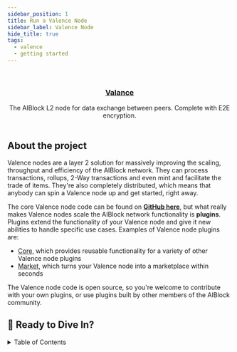```yaml
---
sidebar_position: 1
title: Run a Valence Node
sidebar_label: Valence Node
hide_title: true
tags:
  - valence
  - getting started
---
```



<br />

<div align="center">
  <a href='https://github.com/AIBlockOfficial/Valence' target='_blank'>
    <Hero />
  </a>

  <h3 align="center"><a href='https://github.com/AIBlockOfficial/Valence' target='_blank'>Valance</a></h3>

  <p align="center">
    The AIBlock L2 node for data exchange between peers. Complete with E2E encryption.
    <br />
    <br />
  </p>
</div>

## About the project

Valence nodes are a layer 2 solution for massively improving the scaling, throughput and efficiency of the AIBlock network. 
They can process transactions, rollups, 2-Way transactions and even mint and facilitate the trade of items. They're also completely 
distributed, which means that anybody can spin a Valence node up and get started, right away.

The core Valence node code can be found on <a href="https://github.com/AIBlockOfficial/Valence"><b>GitHub here</b></a>, but what really makes 
Valence nodes scale the AIBlock network functionality is **plugins**. Plugins extend the functionality of your Valence node and give it new abilities 
to handle specific use cases. Examples of Valence node plugins are:

- <a href="https://github.com/AIBlockOfficial/valence_core">Core</a>, which provides reusable functionality for a variety of other Valence node plugins
- <a href="https://github.com/AIBlockOfficial/valence_market">Market</a>, which turns your Valence node into a marketplace within seconds

The Valence node code is open source, so you're welcome to contribute with your own plugins, or use plugins built by other members of the AIBlock community.

## 🚀 Ready to Dive In?

<details>
  <summary>Table of Contents</summary>
  <ol>
    <li>
      <a href="#getting-started">Getting Started</a>
      <ul>
        <li><a href="#prerequisites">Prerequisites</a></li>
        <li><a href="#running-the-server">Running The Server</a></li>
        </ul>
    </li>
    <li>
      <a href="#how-it-works">How it Works</a>
      <ul>
        <li>
            <a href="#available-routes">Available Routes</a>
            <ul>
                <li><a href="#set_data">set_data</a></li>
                <li><a href="#get_data">get_data</a></li>
            </ul>
        </li>
        <li><a href="#further-work">Further Work</a></li>
        </ul>
    </li>
  </ol>
</details>

<DocCardList items={useCurrentSidebarCategory().items}/>